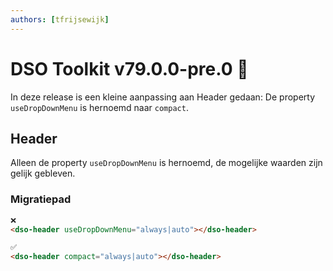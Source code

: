 ```yaml
---
authors: [tfrijsewijk]
---
```


# DSO Toolkit v79.0.0-pre.0 🧽

In deze release is een kleine aanpassing aan Header gedaan: De property `useDropDownMenu` is hernoemd naar `compact`.

<!-- truncate -->

## Header

Alleen de property `useDropDownMenu` is hernoemd, de mogelijke waarden zijn gelijk gebleven.

### Migratiepad

```html
❌
<dso-header useDropDownMenu="always|auto"></dso-header>

✅
<dso-header compact="always|auto"></dso-header>
```
